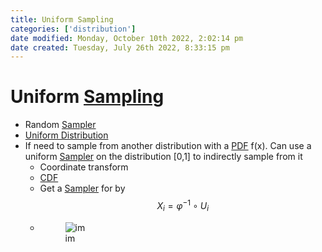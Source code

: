 ```yaml
---
title: Uniform Sampling
categories: ['distribution']
date modified: Monday, October 10th 2022, 2:02:14 pm
date created: Tuesday, July 26th 2022, 8:33:15 pm
---
```


# Uniform [Sampling](Sampling)
- Random [Sampler](Sampler.qmd)
- [Uniform Distribution](Uniform%20Distribution.qmd)
- If need to sample from another distribution with a [PDF](PDF.qmd) f(x). Can use a uniform [Sampler](Sampler.qmd) on the distribution [0,1] to indirectly sample from it
	- Coordinate transform
	- [CDF](CDF.qmd)
	- Get a [Sampler](Sampler.qmd) for by $$X_{i} = \varphi^{-1}\circ U_{i}$$
	- ![im](images/Pasted%20image%2020220324113838.png)



